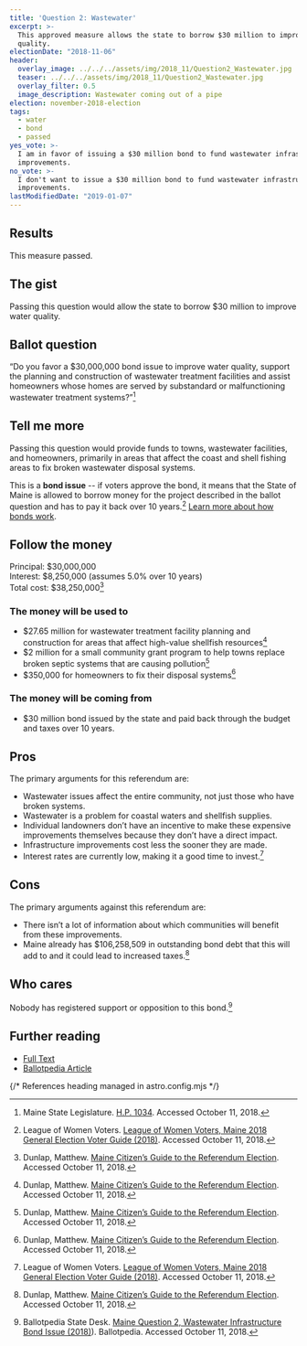 ```yaml
---
title: 'Question 2: Wastewater'
excerpt: >-
  This approved measure allows the state to borrow $30 million to improve water
  quality.
electionDate: "2018-11-06"
header:
  overlay_image: ../../../assets/img/2018_11/Question2_Wastewater.jpg
  teaser: ../../../assets/img/2018_11/Question2_Wastewater.jpg
  overlay_filter: 0.5
  image_description: Wastewater coming out of a pipe
election: november-2018-election
tags:
  - water
  - bond
  - passed
yes_vote: >-
  I am in favor of issuing a $30 million bond to fund wastewater infrastructure
  improvements.
no_vote: >-
  I don't want to issue a $30 million bond to fund wastewater infrastructure
  improvements.
lastModifiedDate: "2019-01-07"
---
```


## Results

This measure passed.

## The gist

Passing this question would allow the state to borrow $30 million to improve water quality.

## Ballot question

“Do you favor a $30,000,000 bond issue to improve water quality, support the planning and construction of wastewater treatment facilities and assist homeowners whose homes are served by substandard or malfunctioning wastewater treatment systems?”[^2]

<YesNoTable yesContent={frontmatter.yes_vote} noContent={frontmatter.no_vote} />

## Tell me more

Passing this question would provide funds to towns, wastewater facilities, and homeowners, primarily in areas that affect the coast and shell fishing areas to fix broken wastewater disposal systems.

This is a **bond issue** -- if voters approve the bond, it means that the State of Maine is allowed to borrow money for the project described in the ballot question and has to pay it back over 10 years.[^3] [Learn more about how bonds work](/bonds).

## Follow the money

Principal: $30,000,000
<br />Interest: $8,250,000 (assumes 5.0% over 10 years)
<br />Total cost: $38,250,000[^4]

### The money will be used to

- $27.65 million for wastewater treatment facility planning and construction for areas that affect high-value shellfish resources[^4]
- $2 million for a small community grant program to help towns replace broken septic systems that are causing pollution[^4]
- $350,000 for homeowners to fix their disposal systems[^4]

### The money will be coming from

- $30 million bond issued by the state and paid back through the budget and taxes over 10 years.

## Pros

The primary arguments for this referendum are:

- Wastewater issues affect the entire community, not just those who have broken systems.
- Wastewater is a problem for coastal waters and shellfish supplies.
- Individual landowners don’t have an incentive to make these expensive improvements themselves because they don’t have a direct impact.
- Infrastructure improvements cost less the sooner they are made.
- Interest rates are currently low, making it a good time to invest.[^3]

## Cons

The primary arguments against this referendum are:

- There isn’t a lot of information about which communities will benefit from these improvements.
- Maine already has $106,258,509 in outstanding bond debt that this will add to and it could lead to increased taxes.[^4]

## Who cares

Nobody has registered support or opposition to this bond.[^1]

## Further reading

- [Full Text](http://www.mainelegislature.org/legis/bills/getPDF.asp?paper=HP1034&item=1&snum=128)
- [Ballotpedia Article](<https://ballotpedia.org/Maine_Question_2,_Wastewater_Infrastructure_Bond_Issue_(2018)>)

{/* References heading managed in astro.config.mjs */}
[^1]: Ballotpedia State Desk. [Maine Question 2, Wastewater Infrastructure Bond Issue (2018)](<https://ballotpedia.org/Maine_Question_2,_Wastewater_Infrastructure_Bond_Issue_(2018)>)). Ballotpedia. Accessed October 11, 2018.
[^2]: Maine State Legislature. [H.P. 1034](http://www.mainelegislature.org/legis/bills/getPDF.asp?paper=HP1034&item=1&snum=128). Accessed October 11, 2018.
[^3]: League of Women Voters. [League of Women Voters, Maine 2018 General Election Voter Guide (2018)](http://www.lwvme.org/files/VG_2018_Statewide.pdf). Accessed October 11, 2018.
[^4]: Dunlap, Matthew. [Maine Citizen’s Guide to the Referendum Election](https://www.maine.gov/sos/cec/elec/upcoming/pdf/citizensguide.pdf). Accessed October 11, 2018.
